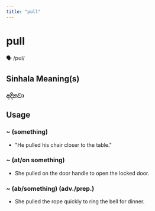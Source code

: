 ```yaml
---
title: "pull"
---
```


# pull

🗣️ /pʊl/

## Sinhala Meaning(s)

### අදිනවා

## Usage

### ~ (something)

-  "He pulled his chair closer to the table."


### ~ (at/on something)

- She pulled on the door handle to open the locked door.


### ~ (ab/something) (adv./prep.)

- She pulled the rope quickly to ring the bell for dinner.

